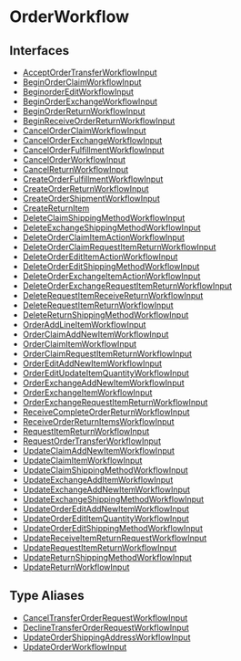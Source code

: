 
# OrderWorkflow

## Interfaces

- [AcceptOrderTransferWorkflowInput](../OrderWorkflow/interfaces/types.WorkflowTypes.OrderWorkflow.AcceptOrderTransferWorkflowInput/page.mdx)
- [BeginOrderClaimWorkflowInput](../OrderWorkflow/interfaces/types.WorkflowTypes.OrderWorkflow.BeginOrderClaimWorkflowInput/page.mdx)
- [BeginorderEditWorkflowInput](../OrderWorkflow/interfaces/types.WorkflowTypes.OrderWorkflow.BeginorderEditWorkflowInput/page.mdx)
- [BeginOrderExchangeWorkflowInput](../OrderWorkflow/interfaces/types.WorkflowTypes.OrderWorkflow.BeginOrderExchangeWorkflowInput/page.mdx)
- [BeginOrderReturnWorkflowInput](../OrderWorkflow/interfaces/types.WorkflowTypes.OrderWorkflow.BeginOrderReturnWorkflowInput/page.mdx)
- [BeginReceiveOrderReturnWorkflowInput](../OrderWorkflow/interfaces/types.WorkflowTypes.OrderWorkflow.BeginReceiveOrderReturnWorkflowInput/page.mdx)
- [CancelOrderClaimWorkflowInput](../OrderWorkflow/interfaces/types.WorkflowTypes.OrderWorkflow.CancelOrderClaimWorkflowInput/page.mdx)
- [CancelOrderExchangeWorkflowInput](../OrderWorkflow/interfaces/types.WorkflowTypes.OrderWorkflow.CancelOrderExchangeWorkflowInput/page.mdx)
- [CancelOrderFulfillmentWorkflowInput](../OrderWorkflow/interfaces/types.WorkflowTypes.OrderWorkflow.CancelOrderFulfillmentWorkflowInput/page.mdx)
- [CancelOrderWorkflowInput](../OrderWorkflow/interfaces/types.WorkflowTypes.OrderWorkflow.CancelOrderWorkflowInput/page.mdx)
- [CancelReturnWorkflowInput](../OrderWorkflow/interfaces/types.WorkflowTypes.OrderWorkflow.CancelReturnWorkflowInput/page.mdx)
- [CreateOrderFulfillmentWorkflowInput](../OrderWorkflow/interfaces/types.WorkflowTypes.OrderWorkflow.CreateOrderFulfillmentWorkflowInput/page.mdx)
- [CreateOrderReturnWorkflowInput](../OrderWorkflow/interfaces/types.WorkflowTypes.OrderWorkflow.CreateOrderReturnWorkflowInput/page.mdx)
- [CreateOrderShipmentWorkflowInput](../OrderWorkflow/interfaces/types.WorkflowTypes.OrderWorkflow.CreateOrderShipmentWorkflowInput/page.mdx)
- [CreateReturnItem](../OrderWorkflow/interfaces/types.WorkflowTypes.OrderWorkflow.CreateReturnItem/page.mdx)
- [DeleteClaimShippingMethodWorkflowInput](../OrderWorkflow/interfaces/types.WorkflowTypes.OrderWorkflow.DeleteClaimShippingMethodWorkflowInput/page.mdx)
- [DeleteExchangeShippingMethodWorkflowInput](../OrderWorkflow/interfaces/types.WorkflowTypes.OrderWorkflow.DeleteExchangeShippingMethodWorkflowInput/page.mdx)
- [DeleteOrderClaimItemActionWorkflowInput](../OrderWorkflow/interfaces/types.WorkflowTypes.OrderWorkflow.DeleteOrderClaimItemActionWorkflowInput/page.mdx)
- [DeleteOrderClaimRequestItemReturnWorkflowInput](../OrderWorkflow/interfaces/types.WorkflowTypes.OrderWorkflow.DeleteOrderClaimRequestItemReturnWorkflowInput/page.mdx)
- [DeleteOrderEditItemActionWorkflowInput](../OrderWorkflow/interfaces/types.WorkflowTypes.OrderWorkflow.DeleteOrderEditItemActionWorkflowInput/page.mdx)
- [DeleteOrderEditShippingMethodWorkflowInput](../OrderWorkflow/interfaces/types.WorkflowTypes.OrderWorkflow.DeleteOrderEditShippingMethodWorkflowInput/page.mdx)
- [DeleteOrderExchangeItemActionWorkflowInput](../OrderWorkflow/interfaces/types.WorkflowTypes.OrderWorkflow.DeleteOrderExchangeItemActionWorkflowInput/page.mdx)
- [DeleteOrderExchangeRequestItemReturnWorkflowInput](../OrderWorkflow/interfaces/types.WorkflowTypes.OrderWorkflow.DeleteOrderExchangeRequestItemReturnWorkflowInput/page.mdx)
- [DeleteRequestItemReceiveReturnWorkflowInput](../OrderWorkflow/interfaces/types.WorkflowTypes.OrderWorkflow.DeleteRequestItemReceiveReturnWorkflowInput/page.mdx)
- [DeleteRequestItemReturnWorkflowInput](../OrderWorkflow/interfaces/types.WorkflowTypes.OrderWorkflow.DeleteRequestItemReturnWorkflowInput/page.mdx)
- [DeleteReturnShippingMethodWorkflowInput](../OrderWorkflow/interfaces/types.WorkflowTypes.OrderWorkflow.DeleteReturnShippingMethodWorkflowInput/page.mdx)
- [OrderAddLineItemWorkflowInput](../OrderWorkflow/interfaces/types.WorkflowTypes.OrderWorkflow.OrderAddLineItemWorkflowInput/page.mdx)
- [OrderClaimAddNewItemWorkflowInput](../OrderWorkflow/interfaces/types.WorkflowTypes.OrderWorkflow.OrderClaimAddNewItemWorkflowInput/page.mdx)
- [OrderClaimItemWorkflowInput](../OrderWorkflow/interfaces/types.WorkflowTypes.OrderWorkflow.OrderClaimItemWorkflowInput/page.mdx)
- [OrderClaimRequestItemReturnWorkflowInput](../OrderWorkflow/interfaces/types.WorkflowTypes.OrderWorkflow.OrderClaimRequestItemReturnWorkflowInput/page.mdx)
- [OrderEditAddNewItemWorkflowInput](../OrderWorkflow/interfaces/types.WorkflowTypes.OrderWorkflow.OrderEditAddNewItemWorkflowInput/page.mdx)
- [OrderEditUpdateItemQuantityWorkflowInput](../OrderWorkflow/interfaces/types.WorkflowTypes.OrderWorkflow.OrderEditUpdateItemQuantityWorkflowInput/page.mdx)
- [OrderExchangeAddNewItemWorkflowInput](../OrderWorkflow/interfaces/types.WorkflowTypes.OrderWorkflow.OrderExchangeAddNewItemWorkflowInput/page.mdx)
- [OrderExchangeItemWorkflowInput](../OrderWorkflow/interfaces/types.WorkflowTypes.OrderWorkflow.OrderExchangeItemWorkflowInput/page.mdx)
- [OrderExchangeRequestItemReturnWorkflowInput](../OrderWorkflow/interfaces/types.WorkflowTypes.OrderWorkflow.OrderExchangeRequestItemReturnWorkflowInput/page.mdx)
- [ReceiveCompleteOrderReturnWorkflowInput](../OrderWorkflow/interfaces/types.WorkflowTypes.OrderWorkflow.ReceiveCompleteOrderReturnWorkflowInput/page.mdx)
- [ReceiveOrderReturnItemsWorkflowInput](../OrderWorkflow/interfaces/types.WorkflowTypes.OrderWorkflow.ReceiveOrderReturnItemsWorkflowInput/page.mdx)
- [RequestItemReturnWorkflowInput](../OrderWorkflow/interfaces/types.WorkflowTypes.OrderWorkflow.RequestItemReturnWorkflowInput/page.mdx)
- [RequestOrderTransferWorkflowInput](../OrderWorkflow/interfaces/types.WorkflowTypes.OrderWorkflow.RequestOrderTransferWorkflowInput/page.mdx)
- [UpdateClaimAddNewItemWorkflowInput](../OrderWorkflow/interfaces/types.WorkflowTypes.OrderWorkflow.UpdateClaimAddNewItemWorkflowInput/page.mdx)
- [UpdateClaimItemWorkflowInput](../OrderWorkflow/interfaces/types.WorkflowTypes.OrderWorkflow.UpdateClaimItemWorkflowInput/page.mdx)
- [UpdateClaimShippingMethodWorkflowInput](../OrderWorkflow/interfaces/types.WorkflowTypes.OrderWorkflow.UpdateClaimShippingMethodWorkflowInput/page.mdx)
- [UpdateExchangeAddItemWorkflowInput](../OrderWorkflow/interfaces/types.WorkflowTypes.OrderWorkflow.UpdateExchangeAddItemWorkflowInput/page.mdx)
- [UpdateExchangeAddNewItemWorkflowInput](../OrderWorkflow/interfaces/types.WorkflowTypes.OrderWorkflow.UpdateExchangeAddNewItemWorkflowInput/page.mdx)
- [UpdateExchangeShippingMethodWorkflowInput](../OrderWorkflow/interfaces/types.WorkflowTypes.OrderWorkflow.UpdateExchangeShippingMethodWorkflowInput/page.mdx)
- [UpdateOrderEditAddNewItemWorkflowInput](../OrderWorkflow/interfaces/types.WorkflowTypes.OrderWorkflow.UpdateOrderEditAddNewItemWorkflowInput/page.mdx)
- [UpdateOrderEditItemQuantityWorkflowInput](../OrderWorkflow/interfaces/types.WorkflowTypes.OrderWorkflow.UpdateOrderEditItemQuantityWorkflowInput/page.mdx)
- [UpdateOrderEditShippingMethodWorkflowInput](../OrderWorkflow/interfaces/types.WorkflowTypes.OrderWorkflow.UpdateOrderEditShippingMethodWorkflowInput/page.mdx)
- [UpdateReceiveItemReturnRequestWorkflowInput](../OrderWorkflow/interfaces/types.WorkflowTypes.OrderWorkflow.UpdateReceiveItemReturnRequestWorkflowInput/page.mdx)
- [UpdateRequestItemReturnWorkflowInput](../OrderWorkflow/interfaces/types.WorkflowTypes.OrderWorkflow.UpdateRequestItemReturnWorkflowInput/page.mdx)
- [UpdateReturnShippingMethodWorkflowInput](../OrderWorkflow/interfaces/types.WorkflowTypes.OrderWorkflow.UpdateReturnShippingMethodWorkflowInput/page.mdx)
- [UpdateReturnWorkflowInput](../OrderWorkflow/interfaces/types.WorkflowTypes.OrderWorkflow.UpdateReturnWorkflowInput/page.mdx)

## Type Aliases

- [CancelTransferOrderRequestWorkflowInput](../OrderWorkflow/types/types.WorkflowTypes.OrderWorkflow.CancelTransferOrderRequestWorkflowInput/page.mdx)
- [DeclineTransferOrderRequestWorkflowInput](../OrderWorkflow/types/types.WorkflowTypes.OrderWorkflow.DeclineTransferOrderRequestWorkflowInput/page.mdx)
- [UpdateOrderShippingAddressWorkflowInput](../OrderWorkflow/types/types.WorkflowTypes.OrderWorkflow.UpdateOrderShippingAddressWorkflowInput/page.mdx)
- [UpdateOrderWorkflowInput](../OrderWorkflow/types/types.WorkflowTypes.OrderWorkflow.UpdateOrderWorkflowInput/page.mdx)
